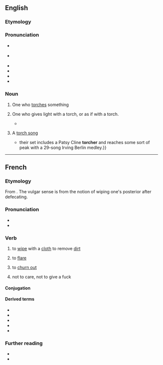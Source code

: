 ==English==

===Etymology===
{{suffix|en|torch|er}}

===Pronunciation===
* {{a|GA}} {{IPA|en|/ˈtɔɹt͡ʃɚ/}}
* {{a|RP}} {{IPA|en|/ˈtɔːt͡ʃə(ɹ)/}}
* {{rhymes|en|ɔː(ɹ)tʃə(ɹ)|s=2}}
* {{audio|en|en-us-torture.ogg|Audio (US)}}
* {{homophones|en|torture}}
* {{hyphenation|en|torch|er}}

===Noun===
{{en-noun}}

# One who [[torch]]es something
#: {{ux|en|The '''torchers''' of buildings must be dealt with.}}
# {{lb|en|obsolete}} One who gives light with a torch, or as if with a torch.
#* {{RQ:Shakespeare All's Well|II|i|line=162|text=Ere twice the horses of the sun shall bring / Their fiery '''torcher''' his diurnal ring,}}
# {{lb|en|music}} A [[torch song]]
#* {{quote-journal|en|1988|August 26|Neil Tesser|Montgomery, Plant & Stritch|Chicago Reader|url=https://securesite.chireader.com/cgi-bin/Archive/abridged2.bat?path=1988/880826/MNTGMRY
|passage={{...}} their set includes a Patsy Cline '''torcher''' and reaches some sort of peak with a 29-song Irving Berlin medley.}}

----

==French==

===Etymology===
From {{af|fr|torche|-er}}. The vulgar sense is from the notion of wiping one's posterior after defecating.

===Pronunciation===
* {{fr-IPA}}
* {{audio|fr|LL-Q150 (fra)-Lyokoï-torcher.wav|Audio}}

===Verb===
{{fr-verb}}

# to [[wipe]] with a [[cloth]] to remove [[dirt]]
#: {{ux|fr|'''Torcher''' les assiettes.|'''To wipe''' the plates.}}
# to [[flare]] {{gloss|to burn off excess gas at a petroleum drilling site}}
# {{lb|fr|slang}} to [[churn out]]
#: {{syn|fr|bâcler}}
# {{lb|fr|vulgar|reflexive}} not to care, not to give a fuck
#: {{ux|fr|Je '''me torche''' de ce qu'il en pense!|I '''don't give a fuck''' what he thinks about it!}}

====Conjugation====
{{fr-conj-auto}}

====Derived terms====
* {{l|fr|torchage}}
* {{l|fr|torche-cul}}
* {{l|fr|torchée}}
* {{l|fr|torcheur}}
* {{l|fr|torchon}}

===Further reading===
* {{R:TLFi}}
* {{R:NPLarousse}}
